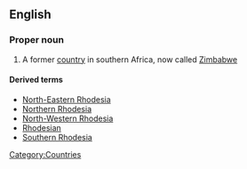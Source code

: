 ==English==
{{wikipedia|Rhodesia (disambiguation)}}
===Proper noun===
{{en-proper noun}}

# {{historical}} A former [[country]] in southern Africa, now called [[Zimbabwe]]

====Derived terms====
*[[North-Eastern Rhodesia]]
*[[Northern Rhodesia]]
*[[North-Western Rhodesia]]
*[[Rhodesian]]
*[[Southern Rhodesia]]

[[Category:Countries]]
